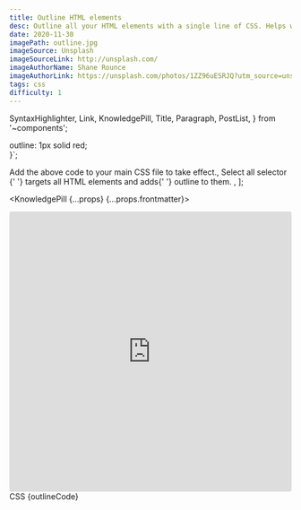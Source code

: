 ```yaml
---
title: Outline HTML elements
desc: Outline all your HTML elements with a single line of CSS. Helps with understanding layout by visualizing all elements outlines on the screen.
date: 2020-11-30
imagePath: outline.jpg
imageSource: Unsplash
imageSourceLink: http://unsplash.com/
imageAuthorName: Shane Rounce
imageAuthorLink: https://unsplash.com/photos/1ZZ96uESRJQ?utm_source=unsplash&utm_medium=referral&utm_content=creditShareLink
tags: css
difficulty: 1
---
```


  SyntaxHighlighter,
  Link,
  KnowledgePill,
  Title,
  Paragraph,
  PostList,
} from '~components';

  outline: 1px solid red;  
}`;

  <Text>Add the above code to your main CSS file to take effect.</Text>,
  <Text>
    <Link href="https://www.w3schools.com/cssref/sel_all.asp">
      Select all selector
    </Link>{' '}
    targets all HTML elements and adds{' '}
    <Link href="https://www.w3schools.com/css/css_outline.asp">outline</Link> to
    them.
  </Text>,
];

<KnowledgePill {...props} {...props.frontmatter}>
  <Title level={4} transform="none">
    Preview
  </Title>
  <Paragraph>
    <iframe
      src="https://codesandbox.io/embed/awesome-poincare-zm78y?fontsize=14&hidenavigation=1&theme=dark"
      style="width:100%; height:500px; border:0; border-radius: 4px; overflow:hidden;"
      title="awesome-poincare-zm78y"
      allow="accelerometer; ambient-light-sensor; camera; encrypted-media; geolocation; gyroscope; hid; microphone; midi; payment; usb; vr; xr-spatial-tracking"
      sandbox="allow-forms allow-modals allow-popups allow-presentation allow-same-origin allow-scripts"
    ></iframe>
  </Paragraph>
  <Title level={4} transform="none">
    Select all selector and the outline
  </Title>
  <Text size="small">CSS</Text>
  <SyntaxHighlighter language="css" title="CSS" showCopy>
    {outlineCode}
  </SyntaxHighlighter>
  <Title level={4} transform="none">
    Summary
  </Title>
  <PostList data={listData} />
</KnowledgePill>
